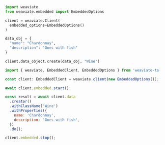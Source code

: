 
<Tabs groupId="languages">
  <TabItem value="py" label="Python">

  ```python
  import weaviate
  from weaviate.embedded import EmbeddedOptions

  client = weaviate.Client(
    embedded_options=EmbeddedOptions()
  )

  data_obj = {
    "name": "Chardonnay",
    "description": "Goes with fish"
  }

  client.data_object.create(data_obj, "Wine")
  ```

  </TabItem>
  <TabItem value="js" label="JavaScript / TypeScript">

  ```js
  import { weaviate, EmbeddedClient, EmbeddedOptions } from 'weaviate-ts-embedded';

  const client: EmbeddedClient = weaviate.client(new EmbeddedOptions());

  await client.embedded.start();

  const result = await client.data
    .creator()
    .withClassName('Wine')
    .withProperties({
      name: 'Chardonnay',
      description: 'Goes with fish',
    })
    .do();

  client.embedded.stop();
  ```

  </TabItem>
</Tabs>
